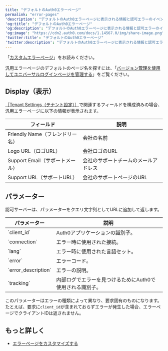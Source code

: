 ---
title: "デフォルトのAuth0エラーページ"
permalink: "error-pages"
'description': "デフォルトのAuth0エラーページに表示される情報と認可エラーのイベントで使用されるパラメーターについて説明します。"
'og:title': "デフォルトのAuth0エラーページ"
'og:description': "デフォルトのAuth0エラーページに表示される情報と認可エラーのイベントで使用されるパラメーターについて説明します。"
'og:image': "https://cdn2.auth0.com/docs/1.14567.0/img/share-image.png"
'twitter:title': "デフォルトのAuth0エラーページ"
'twitter:description': "デフォルトのAuth0エラーページに表示される情報と認可エラーのイベントで使用されるパラメーターについて説明します。"
---

「[カスタムエラーページ](/docs/ja-jp/customize/login-pages/custom-error-pages)」をお読みください。

汎用エラーページのデフォルトのページ名を探すには、「[バージョン管理を使用してユニバーサルログインページを管理する](/docs/ja-jp/customize/login-pages/classic-login/version-control)」をご覧ください。

## Display（表示）

[［Tenant Settings（テナント設定）］](https://manage.auth0.com/#/tenant/)で関連するフィールドを構成済みの場合、汎用エラーページに以下の情報が表示されます。

<table class="table"><thead>
<tr>
<th>フィールド</th>
<th>説明</th>
</tr>
</thead>
<tbody>
<tr>
<td>Friendly Name（フレンドリー名）</td>
<td>会社の名前</td>
</tr>
<tr>
<td>Logo URL（ロゴURL）</td>
<td>会社ロゴのURL</td>
</tr>
<tr>
<td>Support Email（サポートメール）</td>
<td>会社のサポートチームのメールアドレス</td>
</tr>
<tr>
<td>Support URL（サポートURL）</td>
<td>会社のサポートページのURL</td>
</tr>
</tbody>
</table>

## パラメーター

認可サーバーは、パラメーターをクエリ文字列としてURLに追加して返します。

<table class="table"><thead>
<tr>
<th><b>パラメーター</b></th>
<th><b>説明</b></th>
</tr>
</thead>
<tbody>
<tr>
<td>`client_id`</td>
<td>Auth0アプリケーションの識別子。</td>
</tr>
<tr>
<td>`connection`</td>
<td>エラー時に使用された接続。</td>
</tr>
<tr>
<td>`lang`</td>
<td>エラー時に使用された言語セット。</td>
</tr>
<tr>
<td>`error`</td>
<td>エラーコード。</td>
</tr>
<tr>
<td>`error_description`</td>
<td>エラーの説明。</td>
</tr>
<tr>
<td>`tracking`</td>
<td>内部ログでエラーを見つけるためにAuth0で使用される識別子。</td>
</tr>
</tbody>
</table>

このパラメーターはエラーの種類によって異なり、要求固有のものになります。たとえば、要求に`client_id`が含まれておらずエラーが発生した場合、エラーページでクライアントIDは返されません。

## もっと詳しく

* [エラーページをカスタマイズする](/docs/ja-jp/customize/login-pages/custom-error-pages)